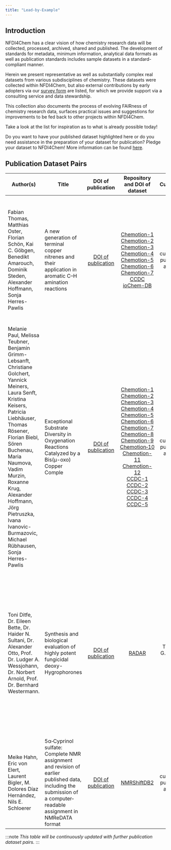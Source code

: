 ```yaml
---
title: "Lead-by-Example"
---
```


## Introduction

NFDI4Chem has a clear vision of how chemistry research data will be collected, processed, archived, shared and published. The development of standards for metadata, minimum information, analytical data formats as well as publication standards includes sample datasets in a standard-compliant manner.

Herein we present representative as well as substantially complex real datasets from various subdisciplines of chemistry. These datasets were collected within NFDI4Chem, but also external contributions by early adopters via our [survey form](https://docs.google.com/forms/d/e/1FAIpQLSdd_4oNSM0Q4epJwxNU5zthL_0JroGSYl4ILMLR0G1Xo9YbRw/viewform) are listed, for which we provide support via a consulting service and data stewardship. 

This collection also documents the process of evolving FAIRness of chemistry research data, surfaces practical issues and suggestions for improvements to be fed back to other projects within NFDI4Chem.

Take a look at the list for inspiration as to what is already possible today!

Do you want to have your published dataset highlighted here or do you need assistance in the preparation of your dataset for publication? Pledge your dataset to NFDI4Chem! More information can be found [here](https://www.nfdi4chem.de/index.php/2020/11/14/data-pledge-lets-lead-by-example/).

## Publication Dataset Pairs

|Author(s)                                                                                                                                                                                                                                                                                                                                         |Title                                                                                                                                                             |DOI of publication                                            |Repository and DOI of dataset                                                                                                                                                                                                                                                                                                                                                                                                                                                                                                                                                                                                                                                                                                                                                                                                                                                                                                                                                                                                                                                                                                                                                                                                                                            |Curator(s)                     |Description of dataset                                                                                                                                                                                                                                                                                                                                                                                                                                                                                                                                                                                                             |
|--------------------------------------------------------------------------------------------------------------------------------------------------------------------------------------------------------------------------------------------------------------------------------------------------------------------------------------------------|------------------------------------------------------------------------------------------------------------------------------------------------------------------|:------------------------------------------------------------:|:-----------------------------------------------------------------------------------------------------------------------------------------------------------------------------------------------------------------------------------------------------------------------------------------------------------------------------------------------------------------------------------------------------------------------------------------------------------------------------------------------------------------------------------------------------------------------------------------------------------------------------------------------------------------------------------------------------------------------------------------------------------------------------------------------------------------------------------------------------------------------------------------------------------------------------------------------------------------------------------------------------------------------------------------------------------------------------------------------------------------------------------------------------------------------------------------------------------------------------------------------------------------------:|:-----------------------------:|-----------------------------------------------------------------------------------------------------------------------------------------------------------------------------------------------------------------------------------------------------------------------------------------------------------------------------------------------------------------------------------------------------------------------------------------------------------------------------------------------------------------------------------------------------------------------------------------------------------------------------------|
|Fabian Thomas, Matthias Oster, Florian Schön, Kai C. Göbgen, Benedikt Amarouch, Dominik Steden, Alexander Hoffmann, Sonja Herres-Pawlis                                                                                                                                                                                                           |A new generation of terminal copper nitrenes and their application in aromatic C–H amination reactions                                                            |[DOI of publication](https://doi.org/10.1039/d1dt00832c)      |[Chemotion-1](https://dx.doi.org/10.14272/UFNYJPFRGDSKSE-UHFFFAOYSA-N.1)<br/>[Chemotion-2](https://dx.doi.org/10.14272/LSGGPBYVWWQPOY-UHFFFAOYSA-N.1)<br/>[Chemotion-3](https://dx.doi.org/10.14272/AXGNYRCNCNZKKZ-UHFFFAOYSA-N.1)<br/>[Chemotion-4](https://dx.doi.org/10.14272/ZXFVPDKZHCLOHM-UHFFFAOYSA-N.1)<br/>[Chemotion-5](https://dx.doi.org/10.14272/MHRJPVSEKXPPCE-UHFFFAOYSA-N.1)<br/>[Chemotion-6](https://dx.doi.org/10.14272/BJUATVHTJTTWSW-UHFFFAOYSA-H.1)<br/>[Chemotion-7](https://dx.doi.org/10.14272/BJUATVHTJTTWSW-UHFFFAOYSA-H.1)<br/>[CCDC](https://dx.doi.org/10.5517/ccdc.csd.cc23w7mw)<br/>[ioChem-DB](https://doi.org/10.19061/iochem-bd-6-84)                                                                                                                                                                                                                                                                                                                                                                                                                                                                                                                                                                                                 |curated by publishing authors  |The&nbsp;datasets,&nbsp;curated&nbsp;by&nbsp;the publishing authors, contain NMR data in the instrument manufacturers formats as well as in the open format JCAMP-DX, published in Chemotion Repository. Crystallographic data as .cif files is available from CCDC and computational data was deposited in ioChem-DB. References to the crystallographic data is given in the section on supporting information in the corresponding publication. References on NMR data can be retrieved from the supplementary information PDF.                                                                                                 |
|Melanie Paul, Melissa Teubner, Benjamin Grimm-Lebsanft, Christiane Golchert, Yannick Meiners, Laura Senft, Kristina Keisers, Patricia Liebhäuser, Thomas Rösener, Florian Biebl, Sören Buchenau, Maria Naumova, Vadim Murzin, Roxanne Krug, Alexander Hoffmann, Jörg Pietruszka, Ivana Ivanovic-Burmazovic, Michael Rübhausen, Sonja Herres-Pawlis|Exceptional Substrate Diversity in Oxygenation Reactions Catalyzed by a Bis(µ-oxo) Copper Comple                                                                  |[DOI of publication](https://doi.org/10.1002/chem.202000664)  |[Chemotion-1](https://dx.doi.org/10.14272/FCAMUPIRWKNASD-UHFFFAOYSA-N.1)<br/>[Chemotion-2](https://dx.doi.org/10.14272/XQWHZHODENELCJ-UHFFFAOYSA-N.1)<br/>[Chemotion-3](https://dx.doi.org/10.14272/WYPRQDLUGJFJCG-UHFFFAOYSA-N.1)<br/>[Chemotion-4](https://dx.doi.org/10.14272/SXYROFUQPFOADI-UHFFFAOYSA-N.1)<br/>[Chemotion-5](https://dx.doi.org/10.14272/NLACLAPNGFWSTA-UHFFFAOYSA-N.1)<br/>[Chemotion-6](https://dx.doi.org/10.14272/WOMQOOHUINDJRV-UHFFFAOYSA-M.1)<br/>[Chemotion-7](https://dx.doi.org/10.14272/SQELSYLGCLCOLU-UHFFFAOYSA-M.1)<br/>[Chemotion-8](https://dx.doi.org/10.14272/SEXRCKWGFSXUOO-UHFFFAOYSA-N.1)<br/>[Chemotion-9](https://dx.doi.org/10.14272/JJGCDLVZJZGHBZ-UHFFFAOYSA-N.1)<br/>[Chemotion&#8209;10](https://dx.doi.org/10.14272/ODJOHIWKLOPSFF-UHFFFAOYSA-N.1)<br/>[Chemotion-11](https://dx.doi.org/10.14272/AEFJLSGXOWZNJZ-UHFFFAOYSA-N.1)<br/>[Chemotion-12](https://dx.doi.org/10.14272/BMNLXKVRGRRHKW-UHFFFAOYSA-N.1)<br/>[CCDC-1](https://dx.doi.org/10.5517/ccdc.csd.cc23gtbr)<br/>[CCDC-2](https://dx.doi.org/10.5517/ccdc.csd.cc23gtcs)<br/>[CCDC-3](https://dx.doi.org/10.5517/ccdc.csd.cc23gtdt)<br/>[CCDC-4](https://dx.doi.org/10.5517/ccdc.csd.cc23gtfv)<br/>[CCDC-5](https://dx.doi.org/10.5517/ccdc.csd.cc23wtb5)  |curated by publishing authors  |The datasets, curated by the publishing authors, contain NMR data in the instrument manufacturers formats as well as in the open format JCAMP-DX, published in Chemotion Repository. Crystallographic data as .cif files is available from CCDC. References to datasets are given in the supporting information PDF of the corresponding article.                                                                                                                                                                                                                                                                                  |
|Toni Ditfe, Dr. Eileen Bette, Dr. Haider N. Sultani, Dr. Alexander Otto, Prof. Dr. Ludger A. Wessjohann, Dr. Norbert Arnold, Prof. Dr. Bernhard Westermann.                                                                                                                                                                                       |Synthesis and biological evaluation of highly potent fungicidal deoxy-Hygrophorones                                                                               |[DOI of publication](https://doi.org/10.1002/ejoc.202100729)  |[RADAR](https://doi.org/10.22000/451)                                                                                                                                                                                                                                                                                                                                                                                                                                                                                                                                                                                                                                                                                                                                                                                                                                                                                                                                                                                                                                                                                                                                                                                                                                    |Tillmann G. Fischer (IPB)      |The dataset, prepared for publication under NFDI4Chem stewardship and published in RADAR, contains NMR and MS data in the instrument manufacturers format as well as in open formats such as JCAMP-DX, NMReDATA for NMR data and mzML for MS data. Results from the bioassay are available as CSV. Additionally, all structures are provided as CTFiles and are listed, corresponding to their numbering in the publication, in an CSV including IPB 3LC lab journal entries, SMILES structure codes and InChI and InChIkey identifiers. The corresponding article references the dataset in the section on supporting information.|
|Meike Hahn, Eric von Elert, Laurent Bigler, M. Dolores Díaz Hernández, Nils E. Schloerer                                                                                                                                                                                                                                                          |5α‐Cyprinol sulfate: Complete NMR assignment and revision of earlier published data, including the submission of a computer‐readable assignment in NMReDATA format|[DOI of publication](https://doi.org/10.1002/mrc.4782)        |[NMRShiftDB2](https://doi.org/10.18716/nmrshiftdb2/60004113/nmredata_mrc_cd3od)                                                                                                                                                                                                                                                                                                                                                                                                                                                                                                                                                                                                                                                                                                                                                                                                                                                                                                                                                                                                                                                                                                                                                                                          |curated by publishing authors  |The dataset, curated by the publishing authors, contains NMR data in the NMReDATA format published in NMRShiftDB2 and also available from the publisher as supporting information. References to the dataset is given via DOI in the supporting information DOCX.                                                                                                                                                                                                                                                                                                                                                                  |

:::note *This table will be continuously updated with further publication dataset pairs.*
:::